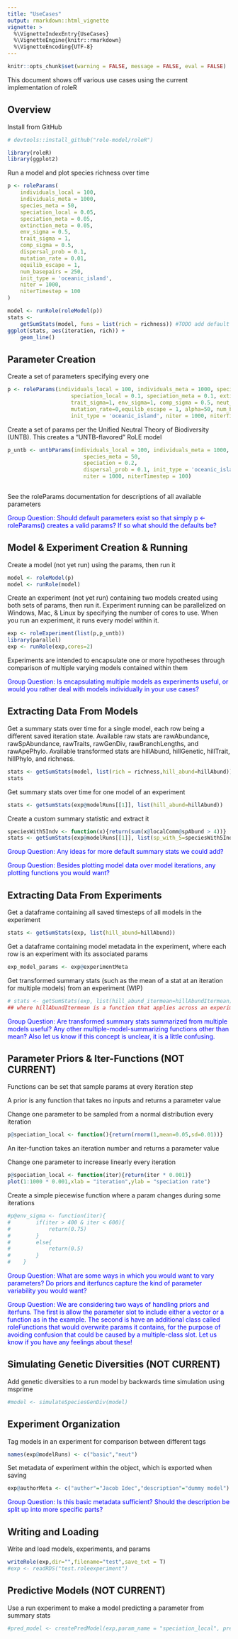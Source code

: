 ```yaml
---
title: "UseCases"
output: rmarkdown::html_vignette
vignette: >
  %\VignetteIndexEntry{UseCases}
  %\VignetteEngine{knitr::rmarkdown}
  %\VignetteEncoding{UTF-8}
---
```


```r
knitr::opts_chunk$set(warning = FALSE, message = FALSE, eval = FALSE) 
```

This document shows off various use cases using the current implementation of roleR

## Overview

Install from GitHub

```r

# devtools::install_github("role-model/roleR")

library(roleR)
library(ggplot2)
```

Run a model and plot species richness over time


```r

p <- roleParams(
    individuals_local = 100,
    individuals_meta = 1000,
    species_meta = 50,
    speciation_local = 0.05,
    speciation_meta = 0.05,
    extinction_meta = 0.05,
    env_sigma = 0.5,
    trait_sigma = 1,
    comp_sigma = 0.5,
    dispersal_prob = 0.1,
    mutation_rate = 0.01,
    equilib_escape = 1,
    num_basepairs = 250,
    init_type = 'oceanic_island',
    niter = 1000,
    niterTimestep = 100
)

model <- runRole(roleModel(p))
stats <-
    getSumStats(model, funs = list(rich = richness)) #TODO add default where all existing sumstats are added
ggplot(stats, aes(iteration, rich)) +
    geom_line()
```

## Parameter Creation

Create a set of parameters specifying every one

```r

p <- roleParams(individuals_local = 100, individuals_meta = 1000, species_meta = 100, 
                    speciation_local = 0.1, speciation_meta = 0.1, extinction_meta = 0.05, dispersal_prob = 0.1,
                    trait_sigma=1, env_sigma=1, comp_sigma = 0.5, neut_delta=1, env_comp_delta=1,
                    mutation_rate=0,equilib_escape = 1, alpha=50, num_basepairs = 250,
                    init_type = 'oceanic_island', niter = 1000, niterTimestep = 10)
```

Create a set of params per the Unified Neutral Theory of Biodiversity (UNTB).
This creates a "UNTB-flavored" RoLE model 

```r

p_untb <- untbParams(individuals_local = 100, individuals_meta = 1000, 
                        species_meta = 50, 
                        speciation = 0.2, 
                        dispersal_prob = 0.1, init_type = 'oceanic_island',
                        niter = 1000, niterTimestep = 100)   
    
```

See the roleParams documentation for descriptions of all available parameters 

<span style="color:blue">Group Question: Should default parameters exist so that simply p <- roleParams() creates a valid params? If so what should the defaults be? </span>

## Model & Experiment Creation & Running

Create a model (not yet run) using the params, then run it 

```r

model <- roleModel(p)
model <- runRole(model)

```

Create an experiment (not yet run) containing two models created using both sets of params, then run it.
Experiment running can be parallelized on Windows, Mac, & Linux by specifying the number of cores to use. 
When you run an experiment, it runs every model within it.

```r

exp <- roleExperiment(list(p,p_untb))
library(parallel)
exp <- runRole(exp,cores=2)

```

Experiments are intended to encapsulate one or more hypotheses through comparison of multiple varying models contained within them

<span style="color:blue">Group Question: Is encapsulating multiple models as experiments useful, or would you rather deal with models individually in your use cases? </span>

## Extracting Data From Models

Get a summary stats over time for a single model, each row being a different saved iteration state.
Available raw stats are rawAbundance, rawSpAbundance, rawTraits, rawGenDiv, rawBranchLengths, and rawApePhylo.
Available transformed stats are hillAbund, hillGenetic, hillTrait, hillPhylo, and richness.

```r

stats <- getSumStats(model, list(rich = richness,hill_abund=hillAbund))
stats

```

Get summary stats over time for one model of an experiment 

```r

stats <- getSumStats(exp@modelRuns[[1]], list(hill_abund=hillAbund)) 
``` 

Create a custom summary statistic and extract it 

```r

speciesWith5Indv <- function(x){return(sum(x@localComm@spAbund > 4))} 
stats <- getSumStats(exp@modelRuns[[1]], list(sp_with_5=speciesWith5Indv)) 

``` 

<span style="color:blue">Group Question: Any ideas for more default summary stats we could add? </span> 

<span style="color:blue">Group Question: Besides plotting model data over model iterations, any plotting functions you would want? </span> 

## Extracting Data From Experiments 

Get a dataframe containing all saved timesteps of all models in the experiment 

```r

stats <- getSumStats(exp, list(hill_abund=hillAbund)) 

``` 

Get a dataframe containing model metadata in the experiment, where each row is an experiment with its associated params 

```r

exp_model_params <- exp@experimentMeta 

``` 

Get transformed summary stats (such as the mean of a stat at an iteration for multiple models) from an experiment (WIP) 

```r

# stats <- getSumStats(exp, list(hill_abund_itermean=hillAbundItermean)) 
## where hillAbundItermean is a function that applies across an experiment rather than across a roleData 

``` 

<span style="color:blue">Group Question: Are transformed summary stats summarized from multiple models useful? Any other multiple-model-summarizing functions other than mean? Also let us know if this concept is unclear, it is a little confusing. </span> 

## Parameter Priors & Iter-Functions (NOT CURRENT) 

Functions can be set that sample params at every iteration step 

A prior is any function that takes no inputs and returns a parameter value 

Change one parameter to be sampled from a normal distribution every iteration 

```r

p@speciation_local <- function(){return(rnorm(1,mean=0.05,sd=0.01))} 

``` 

An iter-function takes an iteration number and returns a parameter value 

Change one parameter to increase linearly every iteration 

```r

p@speciation_local <- function(iter){return(iter * 0.001)} 
plot(1:1000 * 0.001,xlab = "iteration",ylab = "speciation rate") 

``` 

Create a simple piecewise function where a param changes during some iterations 

```r

#p@env_sigma <- function(iter){ 
#        if(iter > 400 & iter < 600){ 
#            return(0.75) 
#        } 
#        else{ 
#            return(0.5) 
#        } 
#    } 

``` 

<span style="color:blue">Group Question: What are some ways in which you would want to vary parameters? Do priors and iterfuncs capture the kind of parameter variability you would want? </span> 

<span style="color:blue">Group Question: We are considering two ways of handling priors and iterfuns. The first is allow the parameter slot to include either a vector or a function as in the example. The second is have an additional class called roleFunctions that would overwrite params it contains, for the purpose of avoiding confusion that could be caused by a multiple-class slot. Let us know if you have any feelings about these! </span> 


## Simulating Genetic Diversities (NOT CURRENT) 

Add genetic diversities to a run model by backwards time simulation using msprime 

```r

#model <- simulateSpeciesGenDiv(model) 

``` 

## Experiment Organization 

Tag models in an experiment for comparison between different tags 

```r

names(exp@modelRuns) <- c("basic","neut") 

``` 

Set metadata of experiment within the object, which is exported when saving 

```r

exp@authorMeta <- c("author"="Jacob Idec","description"="dummy model")

``` 

<span style="color:blue">Group Question: Is this basic metadata sufficient? Should the description be split up into more specific parts? </span> 

## Writing and Loading

Write and load models, experiments, and params 

```r

writeRole(exp,dir="",filename="test",save_txt = T) 
#exp <- readRDS("test.roleexperiment") 

``` 

## Predictive Models (NOT CURRENT) 

Use a run experiment to make a model predicting a parameter from summary stats 

```r

#pred_model <- createPredModel(exp,param_name = "speciation_local", preds=c("hill_abund1","hill_abund2")) 

``` 
